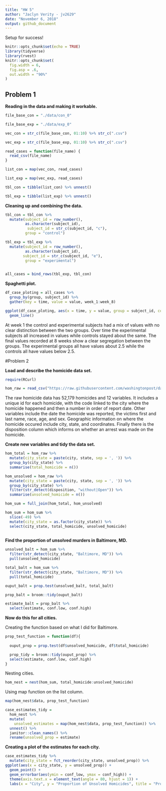 ```yaml
---
title: "HW 5"
author: "Jaclyn Verity - jv2629"
date: "November 6, 2018"
output: github_document
---
```

Setup for success!
```r
knitr::opts_chunk$set(echo = TRUE)
library(tidyverse)
library(rvest)
knitr::opts_chunk$set(
  fig.width = 6,
  fig.asp = .6,
  out.width = "90%"
)
```

## Problem 1

**Reading in the data and making it workable.**
```r
file_base_con = "./data/con_0"

file_base_exp = "./data/exp_0"

vec_con = str_c(file_base_con, 01:10) %>% str_c(".csv")

vec_exp = str_c(file_base_exp, 01:10) %>% str_c(".csv")

read_cases = function(file_name) {
  read_csv(file_name)
}

list_con = map(vec_con, read_cases)

list_exp = map(vec_exp, read_cases)

tbl_con = tibble(list_con) %>% unnest()

tbl_exp = tibble(list_exp) %>% unnest()
```

**Cleaning up and combining the data.**
```r
tbl_con = tbl_con %>% 
  mutate(subject_id = row_number(), 
         as.character(subject_id), 
          subject_id = str_c(subject_id, "c"),
         group = "control")

tbl_exp = tbl_exp %>% 
  mutate(subject_id = row_number(), 
         as.character(subject_id),
        subject_id = str_c(subject_id, "e"),
         group = "experimental")
 

all_cases = bind_rows(tbl_exp, tbl_con)
```

**Spaghetti plot.**
```r

df_case_ploting = all_cases %>% 
  group_by(group, subject_id) %>% 
  gather(key = time, value = value, week_1:week_8)

ggplot(df_case_ploting, aes(x = time, y = value, group = subject_id, color = group)) +
  geom_line()

```

At week 1 the control and experimental subjects had a mix of values with no clear distinction between the two groups. Over time the experimental subjects all increased in values while controls stayed about the same. The final values recorded at 8 weeks show a clear segregation between the groups. The experimental groups all have values about 2.5 while the controls all have values below 2.5. 

#Problem 2

**Load and describe the homicide data set.**
```r

require(RCurl)

hom_raw = read_csv("https://raw.githubusercontent.com/washingtonpost/data-homicides/master/homicide-data.csv") 
```

The raw homicide data has 52,179 homicides and 12 variables. It includes a unique id for each homicide, with the code linked to the city where the homicide happened and then a number in order of report date. Other variables include the date the homicide was reported, the victims first and last name, race, age, and sex. Geographic information on where the homicide occured include city, state, and coordinates. Finally there is the disposition column which informs on whether an arrest was made on the homicide. 

**Create new variables and tidy the data set.**
```r
hom_total = hom_raw %>% 
  mutate(city_state = paste(city, state, sep = ', ')) %>% 
  group_by(city_state) %>% 
  summarise(total_homicide = n())

hom_unsolved = hom_raw %>% 
  mutate(city_state = paste(city, state, sep = ', ')) %>% 
  group_by(city_state) %>% 
  filter(str_detect(disposition, "without|Open")) %>%
  summarise(unsolved_homicide = n())

hom_sum = full_join(hom_total, hom_unsolved) 

hom_sum = hom_sum %>% 
  slice(-49) %>% 
  mutate(city_state = as.factor(city_state)) %>% 
  select(city_state, total_homicide, unsolved_homicide)
  
```

**Find the proportion of unsolved murders in Baltimore, MD.**
```r
unsolved_balt = hom_sum %>% 
  filter(str_detect(city_state, "Baltimore, MD")) %>% 
  pull(unsolved_homicide)

total_balt = hom_sum %>% 
  filter(str_detect(city_state, "Baltimore, MD")) %>% 
  pull(total_homicide)

ouput_balt = prop.test(unsolved_balt, total_balt)

prop_balt = broom::tidy(ouput_balt)

estimate_balt = prop_balt %>% 
  select(estimate, conf.low, conf.high)
```

**Now do this for all cities.**

Creating the function based on what I did for Baltimore. 
```r
prop_test_function = function(df){
  
  ouput_prop = prop.test(df$unsolved_homicide, df$total_homicide)

  prop_tidy = broom::tidy(ouput_prop) %>% 
  select(estimate, conf.low, conf.high)
}
```

Nesting cities.
```r
hom_nest = nest(hom_sum, total_homicide:unsolved_homicide)
```

Using map function on the list column.
```r
map(hom_nest$data, prop_test_function)

case_estimates_tidy = 
  hom_nest %>% 
  mutate(
    unsolved_estimates = map(hom_nest$data, prop_test_function)) %>% 
  unnest() %>% 
  janitor::clean_names() %>% 
  rename(unsolved_prop = estimate)

```

**Creating a plot of the estimates for each city.**
```r

case_estimates_tidy %>% 
  mutate(city_state = fct_reorder(city_state, unsolved_prop)) %>% 
ggplot(aes(x = city_state, y = unsolved_prop)) +
  geom_point() + 
  geom_errorbar(aes(ymin = conf_low, ymax = conf_high)) +
  theme(axis.text.x = element_text(angle = 80, hjust = 1)) +
  labs(x = "City", y = "Proportion of Unsolved Homicides", title = "Proportion of Solved Homicides in Major US Cities")
```

